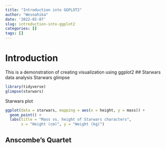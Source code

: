 ```yaml
---
title: "Introduction into GGPLOT2"
author: "Wesnahika"
date: '2022-02-07'
slug: introduction-into-ggplot2
categories: []
tags: []
---
```


# Introduction 
This is a demonstration of creating visualization using ggplot2
## Starwars data analysis
Starwars glimpse

```r
library(tidyverse)
glimpse(starwars)
```

Starwars plot
```r
ggplot(data = starwars, mapping = aes(x = height, y = mass)) +
  geom_point() +
  labs(title = "Mass vs. height of Starwars characters",
       x = "Height (cm)", y = "Weight (kg)")
```


## Anscombe's Quartet
